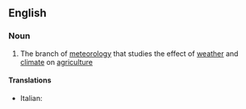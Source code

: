 ==English==

===Noun===
{{en-noun|-}}

# The branch of [[meteorology]] that studies the effect of [[weather]] and [[climate]]  on [[agriculture]]

====Translations====
{{trans-top|branch of meteorology dealing with agriculture}}
* Italian: {{t+|it|agrometeorologia|f}}
{{trans-mid}}

{{trans-bottom}}
